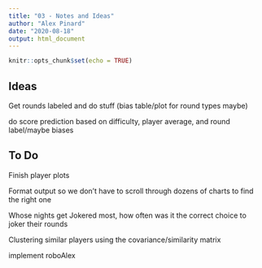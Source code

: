 ```yaml
---
title: "03 - Notes and Ideas"
author: "Alex Pinard"
date: "2020-08-18"
output: html_document
---
```


```r
knitr::opts_chunk$set(echo = TRUE)
```

## Ideas

Get rounds labeled and do stuff (bias table/plot for round types maybe)

do score prediction based on difficulty, player average, and round label/maybe biases

## To Do

Finish player plots

Format output so we don't have to scroll through dozens of charts to find the right one

Whose nights get Jokered most, how often was it the correct choice to joker their rounds

Clustering similar players using the covariance/similarity matrix

implement roboAlex